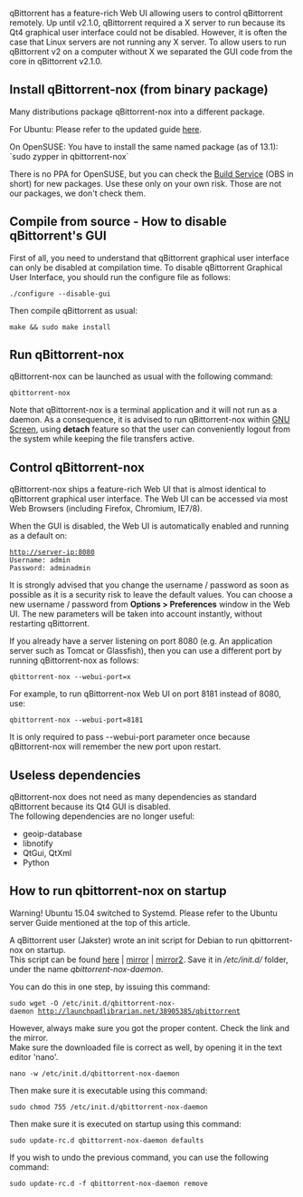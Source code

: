qBittorrent has a feature-rich Web UI allowing users to control qBittorrent remotely. Up until v2.1.0, qBittorrent required a X server to run because its Qt4 graphical user interface could not be disabled. However, it is often the case that Linux servers are not running any X server. To allow users to run qBittorrent v2 on a computer without X we separated the GUI code from the core in qBittorrent v2.1.0.

== Install qBittorrent-nox (from binary package) ==
Many distributions package qBittorrent-nox into a different package.

For Ubuntu:  
Please refer to the updated guide [[Setting-up-qBittorrent-on-Ubuntu-server-as-daemon-with-Web-interface-(15.04-and-newer)|here]].

On OpenSUSE:  
You have to install the same named package (as of 13.1):
`sudo zypper in qbittorrent-nox`


There is no PPA for OpenSUSE, but you can check the [https://build.opensuse.org/ Build Service] (OBS in short) for new packages.
Use these only on your own risk. Those are not our packages, we don't check them.

== Compile from source - How to disable qBittorrent's GUI ==
First of all, you need to understand that qBittorrent graphical user interface can only be disabled at compilation time.
To disable qBittorrent Graphical User Interface, you should run the configure file as follows:
 ./configure --disable-gui

Then compile qBittorrent as usual:
 make && sudo make install

== Run qBittorrent-nox ==
qBittorrent-nox can be launched as usual with the following command:
 qbittorrent-nox

Note that qBittorrent-nox is a terminal application and it will not run as a daemon. As a consequence, it is advised to run qBittorrent-nox within [http://www.gnu.org/software/screen/ GNU Screen], using '''detach''' feature so that the user can conveniently logout from the system while keeping the file transfers active.

== Control qBittorrent-nox ==
qBittorrent-nox ships a feature-rich Web UI that is almost identical to qBittorrent graphical user interface. The Web UI can be accessed via most Web Browsers (including Firefox, Chromium, IE7/8).

When the GUI is disabled, the Web UI is automatically enabled and running as a default on:
 http://server-ip:8080
 Username: admin
 Password: adminadmin

It is strongly advised that you change the username / password as soon as possible as it is a security risk to leave the default values. You can choose a new username / password from '''Options > Preferences''' window in the Web UI. The new parameters will be taken into account instantly, without restarting qBittorrent.

If you already have a server listening on port 8080 (e.g. An application server such as Tomcat or Glassfish), then you can use a different port by running qBittorrent-nox as follows:
 qbittorrent-nox --webui-port=x

For example, to run qBittorrent-nox Web UI on port 8181 instead of 8080, use:
 qbittorrent-nox --webui-port=8181

It is only required to pass --webui-port parameter once because qBittorrent-nox will remember the new port upon restart.

== Useless dependencies ==
qBittorrent-nox does not need as many dependencies as standard qBittorrent because its Qt4 GUI is disabled.<br />The following dependencies are no longer useful:
* geoip-database
* libnotify
* QtGui, QtXml
* Python

== How to run qbittorrent-nox on startup ==
Warning! Ubuntu 15.04 switched to Systemd. Please refer to the Ubuntu server Guide mentioned at the top of this article.

A qBittorrent user (Jakster) wrote an init script for Debian to run qbittorrent-nox on startup.<br />This script can be found [http://launchpadlibrarian.net/38905385/qbittorrent here] | [http://pastebin.com/nvMZiAxQ mirror] | [https://qbforums.shiki.hu/index.php/topic,3483.0.html mirror2]. 
Save it in ''/etc/init.d/'' folder, under the name ''qbittorrent-nox-daemon''.

You can do this in one step, by issuing this command:
 sudo wget -O /etc/init.d/qbittorrent-nox-daemon http://launchpadlibrarian.net/38905385/qbittorrent

However, always make sure you got the proper content. Check the link and the mirror.<br />Make sure the downloaded file is correct as well, by opening it in the text editor 'nano'.
 nano -w /etc/init.d/qbittorrent-nox-daemon

Then make sure it is executable using this command:
 sudo chmod 755 /etc/init.d/qbittorrent-nox-daemon

Then make sure it is executed on startup using this command:
 sudo update-rc.d qbittorrent-nox-daemon defaults

If you wish to undo the previous command, you can use the following command:
 sudo update-rc.d -f qbittorrent-nox-daemon remove
